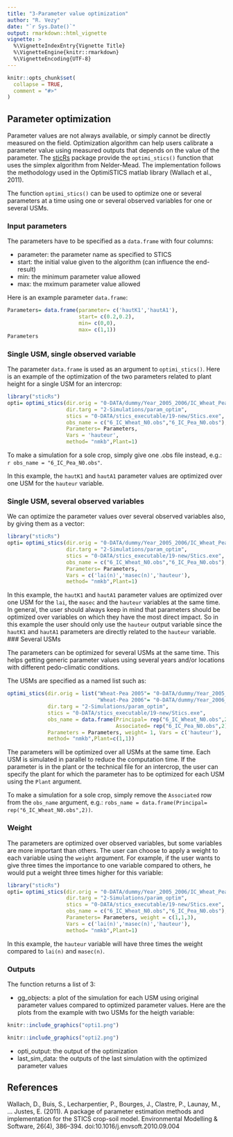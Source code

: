 ```yaml
---
title: "3-Parameter value optimization"
author: "R. Vezy"
date: "`r Sys.Date()`"
output: rmarkdown::html_vignette
vignette: >
  %\VignetteIndexEntry{Vignette Title}
  %\VignetteEngine{knitr::rmarkdown}
  %\VignetteEncoding{UTF-8}
---
```


```r
knitr::opts_chunk$set(
  collapse = TRUE,
  comment = "#>"
)
```


## Parameter optimization

Parameter values are not always available, or simply cannot be directly measured on the field. Optimization algorithm can help users calibrate a parameter value using measured outputs that depends on the value of the parameter. The [sticRs](https://vezy.github.io/sticRs/) package provide the `optimi_stics()` function that uses the simplex algorithm from Nelder-Mead. The implementation follows the methodology used in the OptimiSTICS matlab library (Wallach et al., 2011). 

The function `optimi_stics()` can be used to optimize one or several parameters at a time using one or several observed variables for one or several USMs.


### Input parameters

The parameters have to be specified as a `data.frame` with four columns: 

* parameter: the parameter name as specified to STICS 
* start: the initial value given to the algorithm (can influence the end-result)
* min: the minimum parameter value allowed
* max: the mximum parameter value allowed

Here is an example parameter `data.frame`:

```r
Parameters= data.frame(parameter= c('hautK1','hautA1'),
                       start= c(0.2,0.2),
                       min= c(0,0),
                       max= c(1,1))
Parameters
```


### Single USM, single observed variable

The parameter `data.frame` is used as an argument to `optimi_stics()`. Here is an example of the optimization of the two parameters related to plant height for a single USM for an intercrop: 

```r
library("sticRs")
opti= optimi_stics(dir.orig = "0-DATA/dummy/Year_2005_2006/IC_Wheat_Pea",
                   dir.targ = "2-Simulations/param_optim",
                   stics = "0-DATA/stics_executable/19-new/Stics.exe",
                   obs_name = c("6_IC_Wheat_N0.obs","6_IC_Pea_N0.obs"),
                   Parameters= Parameters,
                   Vars = 'hauteur',
                   method= "nmkb",Plant=1)
```

To make a simulation for a sole crop, simply give one .obs file instead, e.g.: `r obs_name = "6_IC_Pea_N0.obs"`.

In this example, the `hautK1` and `hautA1` parameter values are optimized over one USM for the `hauteur` variable.

### Single USM, several observed variables

We can optimize the parameter values over several observed variables also, by giving them as a vector: 

```r
library("sticRs")
opti= optimi_stics(dir.orig = "0-DATA/dummy/Year_2005_2006/IC_Wheat_Pea",
                   dir.targ = "2-Simulations/param_optim",
                   stics = "0-DATA/stics_executable/19-new/Stics.exe",
                   obs_name = c("6_IC_Wheat_N0.obs","6_IC_Pea_N0.obs"),
                   Parameters= Parameters,
                   Vars = c('lai(n)','masec(n)','hauteur'),
                   method= "nmkb",Plant=1)
```

In this example, the `hautK1` and `hautA1` parameter values are optimized over one USM for the `lai`, the `masec` and the `hauteur` variables at the same time. In general, the user should always keep in mind that parameters should be optimized over variables on which they have the most direct impact. So in this example the user should only use the `hauteur` output variable since the `hautK1` and `hautA1` parameters are directly related to the `hauteur` variable.  
### Several USMs

The parameters can be optimized for several USMs at the same time. This helps getting generic parameter values using several years and/or locations with different pedo-climatic conditions. 

The USMs are specified as a named list such as: 

```r
optimi_stics(dir.orig = list("Wheat-Pea 2005"= "0-DATA/dummy/Year_2005_2006/IC_Wheat_Pea",
                             "Wheat-Pea 2006"= "0-DATA/dummy/Year_2006_2007/IC_Wheat_Pea"),
             dir.targ = "2-Simulations/param_optim",
             stics = "0-DATA/stics_executable/19-new/Stics.exe",
             obs_name = data.frame(Principal= rep("6_IC_Wheat_N0.obs",2),
                                   Associated= rep("6_IC_Pea_N0.obs",2)),
             Parameters = Parameters, weight= 1, Vars = c('hauteur'),
             method= "nmkb",Plant=c(1,1))
```

The parameters will be optimized over all USMs at the same time. Each USM is simulated in parallel to reduce the computation time. If the parameter is in the plant or the technical file for an intercrop, the user can specify the plant for which the parameter has to be optimized for each USM using the `Plant` argument. 

To make a simulation for a sole crop, simply remove the `Associated` row from the `obs_name` argument, e.g.: `robs_name = data.frame(Principal= rep("6_IC_Wheat_N0.obs",2))`.

### Weight

The parameters are optimized over observed variables, but some variables are more important than others. The user can choose to apply a weight to each variable using the `weight` argument. For example, if the user wants to give three times the importance to one variable compared to others, he would put a weight three times higher for this variable:

```r
library("sticRs")
opti= optimi_stics(dir.orig = "0-DATA/dummy/Year_2005_2006/IC_Wheat_Pea",
                   dir.targ = "2-Simulations/param_optim",
                   stics = "0-DATA/stics_executable/19-new/Stics.exe",
                   obs_name = c("6_IC_Wheat_N0.obs","6_IC_Pea_N0.obs"),
                   Parameters= Parameters, weight = c(1,1,3), 
                   Vars = c('lai(n)','masec(n)','hauteur'),
                   method= "nmkb",Plant=1)
```

In this example, the `hauteur` variable will have three times the weight compared to `lai(n)` and `masec(n)`.

### Outputs

The function returns a list of 3: 

* gg_objects: a plot of the simulation for each USM using original parameter values compared to optimized parameter values. 
Here are the plots from the example with two USMs for the heigth variable: 

```r
knitr::include_graphics("opti1.png")
```

```r
knitr::include_graphics("opti2.png")
```

* opti_output: the output of the optimization 
* last_sim_data: the outputs of the last simulation with the optimized parameter values

## References

Wallach, D., Buis, S., Lecharpentier, P., Bourges, J., Clastre, P., Launay, M., … Justes, E. (2011). A package of parameter estimation methods and implementation for the STICS crop-soil model. Environmental Modelling & Software, 26(4), 386–394. doi:10.1016/j.envsoft.2010.09.004
